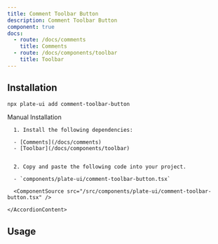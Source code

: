```yaml
---
title: Comment Toolbar Button
description: Comment Toolbar Button
component: true
docs:
  - route: /docs/comments
    title: Comments
  - route: /docs/components/toolbar
    title: Toolbar
---
```


<ComponentExample src="/src/components/examples/PlaygroundDemo.tsx">
  <PlaygroundDemo id="comment" />
</ComponentExample>

## Installation

```bash
npx plate-ui add comment-toolbar-button
```

<Accordion type="single" collapsible>
  <AccordionItem value="manual-installation">
    <AccordionTrigger>Manual Installation</AccordionTrigger>
    <AccordionContent>

      1. Install the following dependencies:

      - [Comments](/docs/comments)
      - [Toolbar](/docs/components/toolbar)


      2. Copy and paste the following code into your project.

      - `components/plate-ui/comment-toolbar-button.tsx`

      <ComponentSource src="/src/components/plate-ui/comment-toolbar-button.tsx" />

    </AccordionContent>

  </AccordionItem>
</Accordion>

## Usage

```tsx

```

```tsx

```
